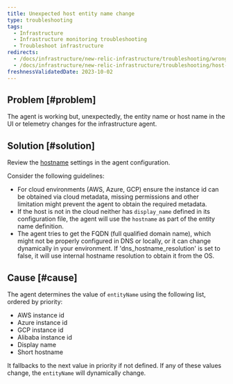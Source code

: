 ```yaml
---
title: Unexpected host entity name change
type: troubleshooting
tags:
  - Infrastructure
  - Infrastructure monitoring troubleshooting
  - Troubleshoot infrastructure
redirects:
  - /docs/infrastructure/new-relic-infrastructure/troubleshooting/wrong-host-name-reported
  - /docs/infrastructure/new-relic-infrastructure/troubleshooting/host-name-changes
freshnessValidatedDate: 2023-10-02
---
```


## Problem [#problem]

The agent is working but, unexpectedly, the entity name or host name in the UI or telemetry changes for the infrastructure agent.

## Solution [#solution]

Review the [hostname](/docs/infrastructure/install-infrastructure-agent/configuration/infrastructure-agent-configuration-settings/#hostname-variables) settings in the agent configuration.

Consider the following guidelines:

* For cloud environments (AWS, Azure, GCP) ensure the instance id can be obtained via cloud metadata, missing permissions and other limitation might prevent the agent to obtain the required metadata.
* If the host is not in the cloud neither has `display_name` defined in its configuration file, the agent will use the `hostname` as part of the entity name definition.
* The agent tries to get the FQDN (full qualified domain name), which might not be properly configured in DNS or locally, or it can change dynamically in your environment. If 'dns_hostname_resolution' is set to false, it will use internal hostname resolution to obtain it from the OS.

## Cause [#cause]

The agent determines the value of `entityName` using the following list, ordered by priority:

* AWS instance id
* Azure instance id
* GCP instance id
* Alibaba instance id
* Display name
* Short hostname

It fallbacks to the next value in priority if not defined. If any of these values change, the `entityName` will dynamically change.
